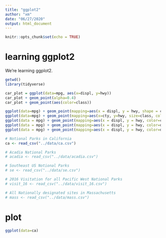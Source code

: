 ```yaml
---
title: "ggplot2"
author: "xm"
date: "06/27/2020"
output: html_document
---
```


```r
knitr::opts_chunk$set(echo = TRUE)
```

# learning ggplot2

We're learning ggplot2.
```r
getwd()
library(tidyverse)

car_plot = ggplot(data=mpg, aes(x=displ, y=hwy))
car_plot + geom_point(alpha=0.4)
car_plot + geom_point(aes(color=class))

ggplot(data=mpg) + geom_point(mapping=aes(x = displ, y = hwy, shape = class))
ggplot(data=mpg) + geom_point(mapping=aes(x=cty, y=hwy, size=class, color=fl))
ggplot(data = mpg) + geom_point(mapping=aes(x = displ, y = hwy, color=cty))
ggplot(data = mpg) + geom_point(mapping=aes(x = displ, y = hwy, color=displ))
ggplot(data = mpg) + geom_point(mapping=aes(x = displ, y = hwy, color=displ < 5))

# Notional Parks in California
ca <- read_csv("../data/ca.csv")

# Acadia National Parks
# acadia <- read_csv("../data/acadia.csv")

# Southeast US Notional Parks
# se <- read_csv("../data/se.csv")

# 2016 Visitation for all Pacific West National Parks
# visit_16 <- read_csv("../data/visit_16.csv")

# All Nationally designated sites in Massachusetts
# mass <- read_csv("../data/mass.csv")

```

# plot
```r
ggplot(data=ca)
```


